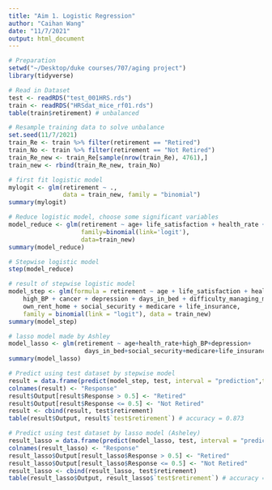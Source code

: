 ```yaml
---
title: "Aim 1. Logistic Regression"
author: "Caihan Wang"
date: "11/7/2021"
output: html_document
---
```


```r
# Preparation
setwd("~/Desktop/duke courses/707/aging project")
library(tidyverse)
```

```r
# Read in Dataset
test <- readRDS("test_001HRS.rds")
train <- readRDS("HRSdat_mice_rf01.rds")
table(train$retirement) # unbalanced
```

```r
# Resample training data to solve unbalance
set.seed(11/7/2021)
train_Re <- train %>% filter(retirement == "Retired")
train_No <- train %>% filter(retirement == "Not Retired")
train_Re_new <- train_Re[sample(nrow(train_Re), 4761),]
train_new <- rbind(train_Re_new, train_No)
```

```r
# first fit logistic model
mylogit <- glm(retirement ~ ., 
               data = train_new, family = "binomial")
summary(mylogit)
```

```r
# Reduce logistic model, choose some significant variables
model_reduce <- glm(retirement ~ age+ life_satisfaction + health_rate + high_BP+cancer+depression + days_in_bed + difficulty_managing_mny+ own_rent_home+social_security+medicare+follow_stockmarket+life_insurance,
                    family=binomial(link='logit'),
                    data=train_new)
summary(model_reduce)
```

```r
# Stepwise logistic model
step(model_reduce)
```

```r
# result of stepwise logistic model
model_step <- glm(formula = retirement ~ age + life_satisfaction + health_rate + 
    high_BP + cancer + depression + days_in_bed + difficulty_managing_mny + 
    own_rent_home + social_security + medicare + life_insurance, 
    family = binomial(link = "logit"), data = train_new)
summary(model_step)
```

```r
# lasso model made by Ashley
model_lasso <- glm(retirement ~ age+health_rate+high_BP+depression+
                     days_in_bed+social_security+medicare+life_insurance, family=binomial(link='logit'), data=train)
summary(model_lasso)
```


```r
# Predict using test dataset by stepwise model
result = data.frame(predict(model_step, test, interval = "prediction",type="response"))
colnames(result) <- "Response"
result$Output[result$Response > 0.5] <- "Retired"
result$Output[result$Response <= 0.5] <- "Not Retired"
result <- cbind(result, test$retirement)
table(result$Output, result$`test$retirement`) # accuracy = 0.873
```

```r
# Predict using test dataset by lasso model (Asheley)
result_lasso = data.frame(predict(model_lasso, test, interval = "prediction",type="response"))
colnames(result_lasso) <- "Response"
result_lasso$Output[result_lasso$Response > 0.5] <- "Retired"
result_lasso$Output[result_lasso$Response <= 0.5] <- "Not Retired"
result_lasso <- cbind(result_lasso, test$retirement)
table(result_lasso$Output, result_lasso$`test$retirement`) # accuracy = 0.877
```



